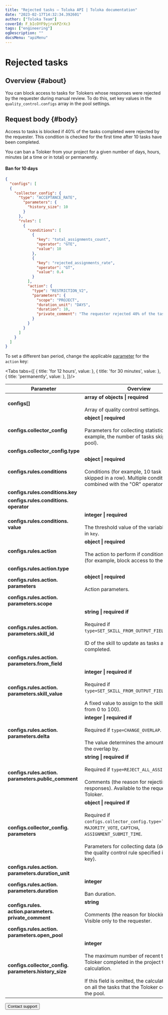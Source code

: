 ```yaml
---
title: "Rejected tasks — Toloka API | Toloka documentation"
date: "2023-02-17T14:32:34.392601"
author: ["Toloka Team"]
coverId: F_bIcOYF9yjrxkPZrXc3
tags: ["engineering"]
ogDescription: ""
docsMenu: "apiMenu"
---
```



# Rejected tasks

## Overview {#about}

You can block access to tasks for Tolokers whose responses were rejected by the requester during manual review. To do this, set key values in the `quality_control.configs` array in the pool settings.

## Request body {#body}

Access to tasks is blocked if 40% of the tasks completed were rejected by the requester. This condition is checked for the first time after 10 tasks have been completed.

You can ban a Toloker from your project for a given number of days, hours, minutes (at a time or in total) or permanently.

#### Ban for 10 days

```json
{
  "configs": [
  {
    "collector_config": {
      "type": "ACCEPTANCE_RATE",
        "parameters": {
          "history_size": 10
        }
      },
      "rules": [
        {
          "conditions": [
            {
              "key": "total_assignments_count",
              "operator": "GTE",
              "value": 10
            },
            {
              "key": "rejected_assignments_rate",
              "operator": "GT",
              "value": 0.4
            }
          ],
          "action": {
            "type": "RESTRICTION_V2",
            "parameters": {
              "scope": "PROJECT",
              "duration_unit": "DAYS",
              "duration": 10,
              "private_comment": "The requester rejected 40% of the tasks"
            }
          }
        }
      ]
    }
  ]
}
```

To set a different ban period, change the applicable [parameter](/docs/api/goldenset#configs-rules-action-parameters-duration) for the `action` key:

<Tabs tabs={[
  { title: 'for 12 hours', value: <AcceptBanList1/> },
  { title: 'for 30 minutes', value: <AcceptBanList2/> },
  { title: 'permanently', value: <AcceptBanList3/> },
]}/>

Parameter | Overview
----- | -----
**configs[]** | **array of objects \| required**<br/><br/>Array of quality control settings.
**configs.collector_config** | **object \| required**<br/><br/>Parameters for collecting statistics (for example, the number of tasks skipped in the pool).
**configs.collector_config.type** | <AcceptBanTable1/>
**configs.rules.conditions** | **object \| required**<br/><br/>Conditions (for example, 10 task suites skipped in a row). Multiple conditions are combined with the "OR" operator.
**configs.rules.conditions.key** | <AcceptBanTable2/>
**configs.rules.conditions. operator** | <AcceptBanTable3/>
**configs.rules.conditions. value** | **integer \| required**<br/><br/>The threshold value of the variable specified in `key`.
**configs.rules.action** | **object \| required**<br/><br/>The action to perform if conditions are met (for example, block access to the project).
**configs.rules.action.type** | <AcceptBanTable4/>
**configs.rules.action. parameters** | **object \| required**<br/><br/>Action parameters.
**configs.rules.action. parameters.scope** | <AcceptBanTable5/>
**configs.rules.action. parameters.skill_id** | **string \| required if**<br/><br/>Required if `type=SET_SKILL_FROM_OUTPUT_FIELD`.<br/><br/>ID of the skill to update as tasks are completed.
**configs.rules.action. parameters.from_field** | <AcceptBanTable6/>
**configs.rules.action. parameters.skill_value** | **integer \| required if**<br/><br/>Required if `type=SET_SKILL_FROM_OUTPUT_FIELD`.<br/><br/>A fixed value to assign to the skill (a number from 0 to 100).
**configs.rules.action. parameters.delta** | **integer \| required if**<br/><br/>Required if `type=CHANGE_OVERLAP`.<br/><br/>The value determines the amount to change the overlap by.
**configs.rules.action. parameters.public_comment** | **string \| required if**<br/><br/>Required if `type=REJECT_ALL_ASSIGNMENTS`.<br/><br/>Comments (the reason for rejecting responses). Available to the requester and the Toloker.
**configs.collector_config. parameters** | **object \| required if**<br/><br/>Required if `configs.collector_config.type=``GOLDEN_SET`, `MAJORITY_VOTE`, `CAPTCHA`, `ASSIGNMENT_SUBMIT_TIME`.<br/><br/>Parameters for collecting data (depends on the quality control rule specified in the `type` key).
**configs.rules.action. parameters.duration_unit** | <AcceptBanTable7/>
**configs.rules.action. parameters.duration** | **integer**<br/><br/>Ban duration.
**configs.rules. action.parameters. private_comment** | **string**<br/><br/>Comments (the reason for blocking access). Visible only to the requester.
**configs.rules.action. parameters.open_pool** | <AcceptBanTable8/>
**configs.collector_config. parameters.history_size** | **integer**<br/><br/>The maximum number of recent tasks that the Toloker completed in the project to use for the calculation.<br/><br/>If this field is omitted, the calculation is based on all the tasks that the Toloker completed in the pool.

<Button themeColor="light" view="default" size="l" type="link" url="/docs/guide/troubleshooting/support?form-source=api-accept-ban">Contact support</Button>
